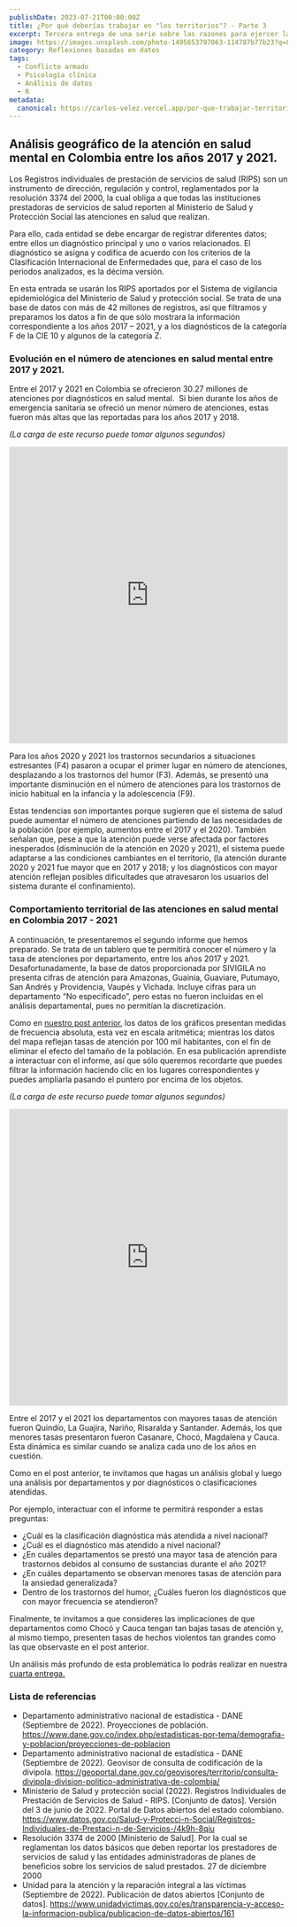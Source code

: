 ```yaml
---
publishDate: 2023-07-21T00:00:00Z
title: ¿Por qué deberías trabajar en "los territorios"? - Parte 3
excerpt: Tercera entrega de una serie sobre las razones para ejercer la psicología clínica en territorios diferentes a las ciudades principales.
image: https://images.unsplash.com/photo-1495653797063-114787b77b23?q=80&w=2070&auto=format&fit=crop&ixlib=rb-4.0.3&ixid=M3wxMjA3fDB8MHxwaG90by1wYWdlfHx8fGVufDB8fHx8fA%3D%3D
category: Reflexiones basadas en datos
tags:
  - Conflicto armado
  - Psicología clínica
  - Análisis de datos
  - R
metadata:
  canonical: https://carlos-velez.vercel.app/por-que-trabajar-territorios-3
---
```






## Análisis geográfico de la atención en salud mental en Colombia entre los años 2017 y 2021.

Los Registros individuales de prestación de servicios de salud (RIPS) son un instrumento de dirección, regulación y control, reglamentados por la resolución 3374 del 2000, la cual obliga a que todas las instituciones prestadoras de servicios de salud reporten al Ministerio de Salud y Protección Social las atenciones en salud que realizan.

Para ello, cada entidad se debe encargar de registrar diferentes datos; entre ellos un diagnóstico principal y uno o varios relacionados. El diagnóstico se asigna y codifica de acuerdo con los criterios de la Clasificación Internacional de Enfermedades que, para el caso de los periodos analizados, es la décima versión.

En esta entrada se usarán los RIPS aportados por el Sistema de vigilancia epidemiológica del Ministerio de Salud y protección social. Se trata de una base de datos con más de 42 millones de registros, así que filtramos y preparamos los datos a fin de que sólo mostrara la información correspondiente a los años 2017 – 2021, y a los diagnósticos de la categoría F de la CIE 10 y algunos de la categoría Z.

### Evolución en el número de atenciones en salud mental entre 2017 y 2021.

Entre el 2017 y 2021 en Colombia se ofrecieron 30.27 millones de atenciones por diagnósticos en salud mental.  Si bien durante los años de emergencia sanitaria se ofreció un menor número de atenciones, estas fueron más altas que las reportadas para los años 2017 y 2018.

*(La carga de este recurso puede tomar algunos segundos)*

<iframe title="victimas descriptivo" width="800" height="536" src="https://app.powerbi.com/view?r=eyJrIjoiMzNjZGE5YjAtNDdhNi00Mzc0LTk0YWUtMWI1MWM5M2RlNzUyIiwidCI6IjI5OWEyODgxLTEzODAtNDAyMC1iNDJmLTcxNWEzNWUxYmNhZiIsImMiOjR9" frameborder="0" allowFullScreen="true" style='width:100%'></iframe>



Para los años 2020 y 2021 los trastornos secundarios a situaciones estresantes (F4) pasaron a ocupar el primer lugar en número de atenciones, desplazando a los trastornos del humor (F3).  Además, se presentó una importante disminución en el número de atenciones para los trastornos de inicio habitual en la infancia y la adolescencia (F9).

Estas tendencias son importantes porque sugieren que el sistema de salud puede aumentar el número de atenciones partiendo de las necesidades de la población (por ejemplo, aumentos entre el 2017 y el 2020). También señalan que, pese a que la atención puede verse afectada por factores inesperados (disminución de la atención en 2020 y 2021), el sistema puede adaptarse a las condiciones cambiantes en el territorio, (la atención durante 2020 y 2021 fue mayor que en 2017 y 2018; y los diagnósticos con mayor atención reflejan posibles dificultades que atravesaron los usuarios del sistema durante el confinamiento). 

### Comportamiento territorial de las atenciones en salud mental en Colombia 2017 - 2021

A continuación, te presentaremos el segundo informe que hemos preparado. Se trata de un tablero que te permitirá conocer el número y la tasa de atenciones por departamento, entre los años 2017 y 2021. Desafortunadamente, la base de datos proporcionada por SIVIGILA no presenta cifras de atención para Amazonas, Guainía, Guaviare, Putumayo, San Andrés y Providencia, Vaupés y Vichada. Incluye cifras para un departamento “No especificado”, pero estas no fueron incluidas en el análisis departamental, pues no permitían la discretización.

Como en [nuestro post anterior](por-que-trabajar-territorios-2), los datos de los gráficos presentan medidas de frecuencia absoluta, esta vez en escala aritmética; mientras los datos del mapa reflejan tasas de atención por 100 mil habitantes, con el fin de eliminar el efecto del tamaño de la población. En esa publicación aprendiste a interactuar con el informe, así que sólo queremos recordarte que puedes filtrar la información haciendo clic en los lugares correspondientes y puedes ampliarla pasando el puntero por encima de los objetos. 

*(La carga de este recurso puede tomar algunos segundos)*

<iframe title="victimas descriptivo" width="800" height="536" src="https://app.powerbi.com/view?r=eyJrIjoiZWMwNGRkODEtNjEwNC00NmVjLTkyZWQtMDFkOGVhMzI3Mjc0IiwidCI6IjI5OWEyODgxLTEzODAtNDAyMC1iNDJmLTcxNWEzNWUxYmNhZiIsImMiOjR9" frameborder="0" allowFullScreen="true"  style='width:100%'></iframe>



Entre el 2017 y el 2021 los departamentos con mayores tasas de atención fueron Quindío, La Guajira, Nariño, Risaralda y Santander. Además, los que menores tasas presentaron fueron Casanare, Chocó, Magdalena y Cauca. Esta dinámica es similar cuando se analiza cada uno de los años en cuestión.

Como en el post anterior, te invitamos que hagas un análisis global y luego una análisis por departamentos y por diagnósticos o clasificaciones atendidas. 

Por ejemplo, interactuar con el informe te permitirá responder a estas preguntas: 

- ¿Cuál es la clasificación diagnóstica más atendida a nivel nacional?
- ¿Cuál es el diagnóstico más atendido a nivel nacional?
- ¿En cuáles departamentos se prestó una mayor tasa de atención para trastornos debidos al consumo de sustancias durante el año 2021?
- ¿En cuáles departamento se observan menores tasas de atención para la ansiedad generalizada?
- Dentro de los trastornos del humor, ¿Cuáles fueron los diagnósticos que con mayor frecuencia se atendieron?

Finalmente, te invitamos a que consideres las implicaciones de que departamentos como Chocó y Cauca tengan tan bajas tasas de atención y, al mismo tiempo, presenten tasas de hechos violentos tan grandes como las que observaste en el post anterior. 

Un análisis más profundo de esta problemática lo podrás realizar en nuestra [cuarta entrega.](por-que-trabajar-territorios-4) 

### Lista de referencias

- Departamento administrativo nacional de estadística - DANE (Septiembre de 2022). Proyecciones de población. https://www.dane.gov.co/index.php/estadisticas-por-tema/demografia-y-poblacion/proyecciones-de-poblacion
- Departamento administrativo nacional de estadística - DANE (Septiembre de 2022). Geovisor de consulta de codificación de la divipola. https://geoportal.dane.gov.co/geovisores/territorio/consulta-divipola-division-politico-administrativa-de-colombia/
- Ministerio de Salud y protección social (2022). Registros Individuales de Prestación de Servicios de Salud - RIPS. [Conjunto de datos]. Versión del 3 de junio de 2022. Portal de Datos abiertos del estado colombiano. https://www.datos.gov.co/Salud-y-Protecci-n-Social/Registros-Individuales-de-Prestaci-n-de-Servicios-/4k9h-8qiu
- Resolución 3374 de 2000 [Ministerio de Salud]. Por la cual se reglamentan los datos básicos que deben reportar los prestadores de servicios de salud y las entidades administradoras de planes de beneficios sobre los servicios de salud prestados. 27 de diciembre 2000
- Unidad para la atención y la reparación integral a las víctimas (Septiembre de 2022). Publicación de datos abiertos [Conjunto de datos]. https://www.unidadvictimas.gov.co/es/transparencia-y-acceso-la-informacion-publica/publicacion-de-datos-abiertos/161



